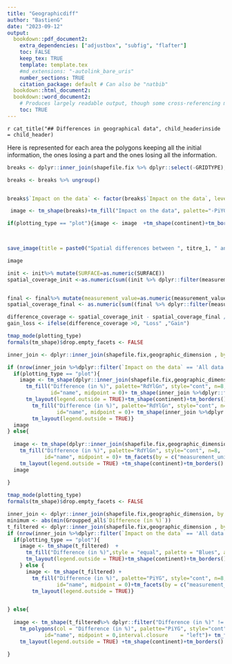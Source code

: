 ```yaml
---
title: "Geographicdiff"
author: "BastienG"
date: "2023-09-12"
output:
  bookdown::pdf_document2:
    extra_dependencies: ["adjustbox", "subfig", "flafter"]
    toc: FALSE
    keep_tex: TRUE
    template: template.tex
    #md_extensions: "-autolink_bare_uris"
    number_sections: TRUE
    citation_package: default # Can also be "natbib"
  bookdown::html_document2:
  bookdown::word_document2: 
    # Produces largely readable output, though some cross-referencing may fail. Useful for collaboration.
    toc: TRUE
---
```


`r cat_title("## Differences in geographical data", child_headerinside = child_header)`

Here is represented for each area the polygons keeping all the initial information, the ones losing a part and the ones losing all the information. 

```r

breaks <- dplyr::inner_join(shapefile.fix %>% dplyr::select(-GRIDTYPE),geographic_dimension, by = c("cwp_code"="Precision")) %>%dplyr::mutate(`Impact on the data` = dplyr::case_when(`Difference (in %)` == Inf ~"Appearing data", Inf>`Difference (in %)`  & `Difference (in %)`>= 100 ~"Gain (more than double)" ,  100>`Difference (in %)`  & `Difference (in %)`>0 ~ "Gain",`Difference (in %)`==0~"No differences" , 0>`Difference (in %)`  & -100 < `Difference (in %)` ~ "Loss",`Difference (in %)` ==-100 ~  "All data lost" ))

breaks <- breaks %>% ungroup()


breaks$`Impact on the data` <- factor(breaks$`Impact on the data`, levels = c("Appearing data", "Gain (more than double)","Gain", "No differences", "Loss", "All data lost"))

 image <- tm_shape(breaks)+tm_fill("Impact on the data", palette="-PiYG",  id="name")+ tm_facets(by = c("measurement_unit", "GRIDTYPE"), free.scales = FALSE,free.coords = TRUE)+    tm_layout(legend.outside = TRUE)

if(plotting_type == "plot"){image <- image  +tm_shape(continent)+tm_borders()}

 

```




```r


save_image(title = paste0("Spatial differences between ", titre_1, " and ", titre_2, " dataset"),plott = image, folder = "Spatialdiffmap", find_and_print = outputonly)


```

```r

image

```




```r

init <- init%>% mutate(SURFACE=as.numeric(SURFACE))
spatial_coverage_init <-as.numeric(sum((init %>% dplyr::filter(measurement_value > 0)%>% dplyr::select(geographic_identifier)%>%dplyr::distinct()%>%dplyr::left_join(shape_without_geom %>% dplyr::mutate(SURFACE=as.numeric(SURFACE)), by = c("geographic_identifier"="cwp_code")) %>% distinct())$SURFACE, na.rm = TRUE))


final <- final%>% mutate(measurement_value=as.numeric(measurement_value))
spatial_coverage_final <- as.numeric(sum((final %>% dplyr::filter(measurement_value > 0)%>% dplyr::select(geographic_identifier)%>%dplyr::distinct() %>%dplyr::left_join(shape_without_geom%>% mutate(SURFACE=as.numeric(SURFACE)), by = c("geographic_identifier"="cwp_code")) %>% distinct)$SURFACE, na.rm = TRUE))

difference_coverage <- spatial_coverage_init - spatial_coverage_final / 1000000
gain_loss <- ifelse(difference_coverage >0, "Loss" ,"Gain")

```

```r
tmap_mode(plotting_type)
formals(tm_shape)$drop.empty_facets <- FALSE

inner_join <- dplyr::inner_join(shapefile.fix,geographic_dimension , by = c("cwp_code"="Precision"))%>%dplyr::mutate(`Impact on the data` = as.factor(dplyr::case_when(`Difference (in %)` == 0 ~ 'No differences', `Difference (in %)` == 100~'All data different',`Difference (in %)` < 0 ~ "Gain", TRUE ~ 'Loss')))

if (nrow(inner_join %>%dplyr::filter(`Impact on the data` == 'All data different'))!=0 & nrow(inner_join %>%dplyr::filter(`Impact on the data` == 'No differences'))!=0){
  if(plotting_type == "plot"){
    image <- tm_shape(dplyr::inner_join(shapefile.fix,geographic_dimension , by = c("cwp_code"="Precision")) %>% dplyr::filter("Difference (in %)" != 100 & "Difference (in %)" != 0 )) +
      tm_fill("Difference (in %)", palette="RdYlGn", style="cont", n=8,
              id="name", midpoint = 0)+ tm_shape(inner_join %>%dplyr::filter(`Impact on the data` == 'No differences')) + tm_borders(col="skyblue")+tm_shape(inner_join %>%dplyr::filter(`Impact on the data` == 'All data different')) +tm_borders(col="red")+tm_facets(by = c("measurement_unit", "GRIDTYPE"),free.coords = FALSE, free.scales = FALSE)+
      tm_layout(legend.outside = TRUE)+tm_shape(continent)+tm_borders()} else {image <- tm_shape(dplyr::inner_join(shapefile.fix,geographic_dimension , by = c("cwp_code"="Precision"))%>% dplyr::filter("Difference (in %)" != 100 & "Difference (in %)" != 0 )) +
        tm_fill("Difference (in %)", palette="RdYlGn", style="cont", n=8,
                id="name", midpoint = 0)+ tm_shape(inner_join %>%dplyr::filter(`Impact on the data` == 'No differences')) + tm_borders(col="skyblue")+tm_shape(inner_join %>%dplyr::filter(`Impact on the data` == 'All data different')) +tm_borders(col="red")+tm_facets(by = c("measurement_unit", "GRIDTYPE"),free.coords = FALSE, free.scales = FALSE)+
        tm_layout(legend.outside = TRUE)}
  image
} else{
  
  image <- tm_shape(dplyr::inner_join(shapefile.fix,geographic_dimension , by = c("cwp_code"="Precision"))%>% dplyr::filter("Difference (in %)" != 100 & "Difference (in %)" != 0 )) +
    tm_fill("Difference (in %)", palette="RdYlGn", style="cont", n=8,
            id="name", midpoint = 0)+ tm_facets(by = c("measurement_unit", "GRIDTYPE"),free.coords = FALSE, free.scales = FALSE)+
    tm_layout(legend.outside = TRUE) +tm_shape(continent)+tm_borders()
  image
  
}
```



```r

tmap_mode(plotting_type)
formals(tm_shape)$drop.empty_facets <- FALSE

inner_join <- dplyr::inner_join(shapefile.fix,geographic_dimension, by = c("cwp_code"="Precision"))%>%dplyr::mutate(`Impact on the data` = as.factor(dplyr::case_when(`Difference (in %)` == 0 ~ 'No differences', `Difference (in %)` == 100~'All data different',`Difference (in %)` < 0 ~ "Gain", TRUE ~ 'Loss'))) 
minimum <- abs(min(Groupped_all$`Difference (in %)`))
t_filtered <- dplyr::inner_join(shapefile.fix,geographic_dimension , by = c("cwp_code"="Precision")) %>% dplyr::group_by(measurement_unit,GRIDTYPE) %>%  dplyr::mutate(`Difference (in %)` = log(`Difference (in %)` + abs(min(`Difference (in %)`)) +1)) %>% dplyr::filter(!(value_sum_1 ==0 & value_sum_2==0))
if (nrow(inner_join %>%dplyr::filter(`Impact on the data` == 'All data different'))!=0 & nrow(inner_join %>%dplyr::filter(`Impact on the data` == 'No differences'))!=0){
  if(plotting_type == "plot"){
    image <- tm_shape(t_filtered)  +
      tm_fill("Difference (in %)",style = "equal", palette = "Blues", auto.palette.mapping = FALSE, midpoint = 0)+tm_facets(by = c("measurement_unit", "GRIDTYPE"),free.coords = FALSE, free.scales = FALSE)+
      tm_layout(legend.outside = TRUE)+tm_shape(continent)+tm_borders()
    } else {
      image <- tm_shape(t_filtered) +
        tm_fill("Difference (in %)", palette="PiYG", style="cont", n=8,
                id="name", midpoint = 0)+tm_facets(by = c("measurement_unit", "GRIDTYPE"),free.coords = FALSE, free.scales = FALSE)+
        tm_layout(legend.outside = TRUE)}


} else{
  
  image <- tm_shape(t_filtered%>% dplyr::filter("Difference (in %)" != 100 & "Difference (in %)" != 0 )) +
    tm_polygons(col = "Difference (in %)", palette="PiYG", style="cont", n=8,
            id="name", midpoint = 0,interval.closure	= "left")+ tm_facets(by = c("measurement_unit", "GRIDTYPE"),free.coords = FALSE, free.scales = FALSE)+
    tm_layout(legend.outside = TRUE) +tm_shape(continent)+tm_borders()

}
```



